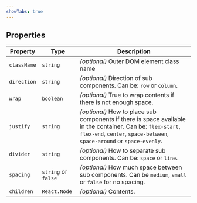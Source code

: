 ```yaml
---
showTabs: true
---
```


## Properties

| Property    | Type                | Description                                                                                                                                                                           |
| ----------- | ------------------- | ------------------------------------------------------------------------------------------------------------------------------------------------------------------------------------- |
| `className` | `string`            | _(optional)_ Outer DOM element class name                                                                                                                                             |
| `direction` | `string`            | _(optional)_ Direction of sub components. Can be: `row` or `column`.                                                                                                                  |
| `wrap`      | `boolean`           | _(optional)_ True to wrap contents if there is not enough space.                                                                                                                      |
| `justify`   | `string`            | _(optional)_ How to place sub components if there is space available in the container. Can be: `flex-start`, `flex-end`, `center`, `space-between`, `space-around` or `space-evenly`. |
| `divider`   | `string`            | _(optional)_ How to separate sub components. Can be: `space` or `line`.                                                                                                               |
| `spacing`   | `string` or `false` | _(optional)_ How much space between sub components. Can be `medium`, `small` or `false` for no spacing.                                                                               |
| `children`  | `React.Node`        | _(optional)_ Contents.                                                                                                                                                                |
